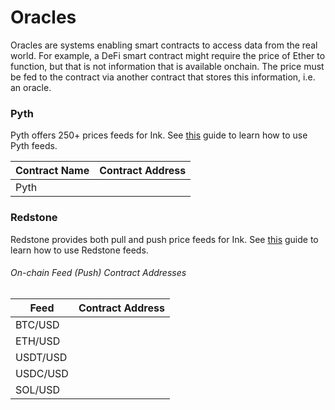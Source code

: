 
# Oracles

Oracles are systems enabling smart contracts to access data from the real world. For example, a DeFi smart contract might require the price of Ether to function, but that is not information that is available onchain. The price must be fed to the contract via another contract that stores this information, i.e. an oracle. 

### Pyth

Pyth offers 250+ prices feeds for Ink.
See [this](https://docs.pyth.network/price-feeds/getting-started) guide to learn how to use Pyth feeds.

| Contract Name     | Contract Address                                                                                                                                      |
| ----------------- | ----------------------------------------------------------------------------------------------------------------------------------------------------- |
| Pyth              | <CopyableCode code="0x2880aB155794e7179c9eE2e38200202908C17B43" href="https://explorer-sepolia.inkonchain.com/address/0x2880aB155794e7179c9eE2e38200202908C17B43?tab=contract" /> |

### Redstone

Redstone provides both pull and push price feeds for Ink. See [this](https://docs.redstone.finance/docs/get-started/supported-chains/) guide to learn how to use Redstone feeds.

###### On-chain Feed (Push) Contract Addresses 

| Feed              | Contract Address                                                                                                                                      |
| ----------------- | ----------------------------------------------------------------------------------------------------------------------------------------------------- |
| BTC/USD           | <CopyableCode code="0xf1454949C6dEdfb500ae63Aa6c784Aa1Dde08A6c" href="https://explorer-sepolia.inkonchain.com/address/0xf1454949C6dEdfb500ae63Aa6c784Aa1Dde08A6c?tab=contract" /> |
| ETH/USD           | <CopyableCode code="0xb4fe9028A4D4D8B3d00e52341F2BB0798860532C" href="https://explorer-sepolia.inkonchain.com/address/0xb4fe9028A4D4D8B3d00e52341F2BB0798860532C?tab=contract" /> |
| USDT/USD          | <CopyableCode code="0xb9D0073aCb296719C26a8BF156e4b599174fe1d5" href="https://explorer-sepolia.inkonchain.com/address/0xb9D0073aCb296719C26a8BF156e4b599174fe1d5?tab=contract" /> |
| USDC/USD          | <CopyableCode code="0xb67047eDF6204F4C81333248dA71F8387050790C" href="https://explorer-sepolia.inkonchain.com/address/0xb67047eDF6204F4C81333248dA71F8387050790C?tab=contract" /> |
| SOL/USD           | <CopyableCode code="0xE94c9f9A1893f23be38A5C0394E46Ac05e8a5f8C" href="https://explorer-sepolia.inkonchain.com/address/0xE94c9f9A1893f23be38A5C0394E46Ac05e8a5f8C?tab=contract" /> |
